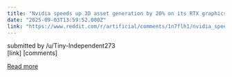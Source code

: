 ```yaml
---
title: "Nvidia speeds up 3D asset generation by 20% on its RTX graphics cards with new AI Blueprint"
date: "2025-09-03T13:59:52.000Z"
link: "https://www.reddit.com/r/artificial/comments/1n7flh1/nvidia_speeds_up_3d_asset_generation_by_20_on_its/"
---
```


submitted by    /u/Tiny-Independent273  
 [link]   [comments]

[Read more](https://www.reddit.com/r/artificial/comments/1n7flh1/nvidia_speeds_up_3d_asset_generation_by_20_on_its/)
